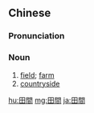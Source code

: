 {{also|田间}}
==Chinese==
{{zh-forms|s=田间}}

===Pronunciation===
{{zh-pron
|m=tiánjiān
|c=tin4 gaan1
|h=pfs=thièn-kiên
|mn=qz,xm,zz:tiân-kan/qz,xm,zz:chhân-kan
|mn_note=tiân-kan - literary; chhân-kan - vernacular
|cat=n
}}

===Noun===
{{zh-noun}}

# [[field]]; [[farm]]
# [[countryside]]

[[hu:田間]]
[[mg:田間]]
[[ja:田間]]